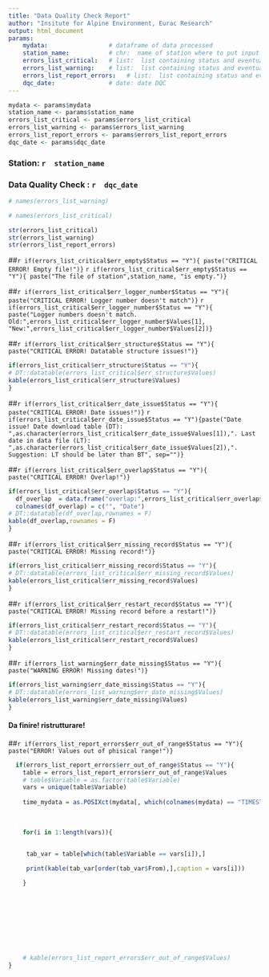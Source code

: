 ```yaml
---
title: "Data Quality Check Report"
author: "Insitute for Alpine Environment, Eurac Research"
output: html_document
params:
    mydata:                 # dataframe of data processed
    station_name:           # chr:  name of station where to put input files.
    errors_list_critical:   # list:  list containing status and eventually errors information
    errors_list_warning:    # list:  list containing status and eventually errors information
    errors_list_report_errors:   # list:  list containing status and eventually errors information
    dqc_date:               # date: date DQC
---
```


```r
mydata <- params$mydata
station_name <- params$station_name
errors_list_critical <- params$errors_list_critical
errors_list_warning <- params$errors_list_warning
errors_list_report_errors <- params$errors_list_report_errors
dqc_date <- params$dqc_date
```

### Station: **`r  station_name`**

### Data Quality Check : **`r  dqc_date`**

```r
# names(errors_list_warning)

# names(errors_list_critical)

str(errors_list_critical)
str(errors_list_warning)
str(errors_list_report_errors)


```

<!-- ............... CRITICAL STATUS ICINGA ............... -->

<!-- err_empty -->

##`r if(errors_list_critical$err_empty$Status == "Y"){ paste("CRITICAL ERROR! Empty file!")}`
`r if(errors_list_critical$err_empty$Status == "Y"){ paste("The file of station",station_name, "is empty.")}`

<!-- err_logger_number -->

##`r if(errors_list_critical$err_logger_number$Status == "Y"){ paste("CRITICAL ERROR! Logger number doesn't match")}`
`r if(errors_list_critical$err_logger_number$Status == "Y"){ paste("Logger numbers doesn't match. Old:",errors_list_critical$err_logger_number$Values[1], "New:",errors_list_critical$err_logger_number$Values[2])}`

<!-- err_structure -->

##`r if(errors_list_critical$err_structure$Status == "Y"){ paste("CRITICAL ERROR! Datatable structure issues!")}`
```r
if(errors_list_critical$err_structure$Status == "Y"){ 
# DT::datatable(errors_list_critical$err_structure$Values)
kable(errors_list_critical$err_structure$Values)
}
```

<!-- err_date_issue -->

##`r if(errors_list_critical$err_date_issue$Status == "Y"){ paste("CRITICAL ERROR! Date issues!")}`
<!-- `r if(errors_list_critical$err_date_issue$Status == "Y"){paste("Date issue! Date in download table is successive of the last date in .dat file")}` -->
`r if(errors_list_critical$err_date_issue$Status == "Y"){paste("Date issue! Date download table (DT): ",as.character(errors_list_critical$err_date_issue$Values[1]),". Last date in data file (LT): ",as.character(errors_list_critical$err_date_issue$Values[2]),". Suggestion: LT should be later than BT", sep="")}`

<!-- err_overlap -->

##`r if(errors_list_critical$err_overlap$Status == "Y"){ paste("CRITICAL ERROR! Overlap!")}`
```r
if(errors_list_critical$err_overlap$Status == "Y"){ 
  df_overlap  = data.frame("overlap:",errors_list_critical$err_overlap$Values)
  colnames(df_overlap) = c("", "Date")
# DT::datatable(df_overlap,rownames = F)
kable(df_overlap,rownames = F)
}
```

<!-- err_missing_record -->

##`r if(errors_list_critical$err_missing_record$Status == "Y"){ paste("CRITICAL ERROR! Missing record!")}`
```r
if(errors_list_critical$err_missing_record$Status == "Y"){ 
# DT::datatable(errors_list_critical$err_missing_record$Values)
kable(errors_list_critical$err_missing_record$Values)
}
```

<!-- err_restart_record -->

##`r if(errors_list_critical$err_restart_record$Status == "Y"){ paste("CRITICAL ERROR! Missing record before a restart!")}`
```r
if(errors_list_critical$err_restart_record$Status == "Y"){ 
# DT::datatable(errors_list_critical$err_restart_record$Values)
kable(errors_list_critical$err_restart_record$Values)
}
```


<!-- ............... WARNINGS STATUS ICINGA ............... -->


<!-- err_date_missing -->

##`r if(errors_list_warning$err_date_missing$Status == "Y"){ paste("WARNING ERROR! Missing dates!")}`
```r
if(errors_list_warning$err_date_missing$Status == "Y"){ 
# DT::datatable(errors_list_warning$err_date_missing$Values)
kable(errors_list_warning$err_date_missing$Values)
}
```


<!-- <!-- err_range_alert  -->

<!-- ##`r if(errors_list_warning$err_range_alert$Status == "Y"){ paste("WARNING ERROR! Values out of range!")}` -->
<!-- ```{r echo=FALSE} -->
<!-- if(errors_list_warning$err_range_alert$Status == "Y"){  -->
<!-- # DT::datatable(errors_list_warning$err_range_alert$Values) -->
<!-- kable(errors_list_warning$err_range_alert$Values) -->
<!-- } -->
<!-- ``` -->

<!-- ............... REPORT STATUS ............... -->
#### Da finire! ristrutturare!
##`r if(errors_list_report_errors$err_out_of_range$Status == "Y"){ paste("ERROR! Values out of phisical range!")}`
```r
  if(errors_list_report_errors$err_out_of_range$Status == "Y"){ 
    table = errors_list_report_errors$err_out_of_range$Values
    # table$Variable = as.factor(table$Variable)
    vars = unique(table$Variable)
    
    time_mydata = as.POSIXct(mydata[, which(colnames(mydata) == "TIMESTAMP")], tz = "Etc/GMT-1")
    
    
    
    for(i in 1:length(vars)){

    
     tab_var = table[which(table$Variable == vars[i]),]

     print(kable(tab_var[order(tab_var$From),],caption = vars[i]))

    }
    
    
    
    
    
    
    
    
    
    # kable(errors_list_report_errors$err_out_of_range$Values)
}
```
